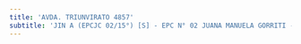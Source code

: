 ```yaml
---
title: 'AVDA. TRIUNVIRATO 4857'
subtitle: 'JIN A (EPCJC 02/15°) [S] - EPC N° 02 JUANA MANUELA GORRITI - EPA N° 02 JUANA MANUELA GORRITI'
---
```


#

